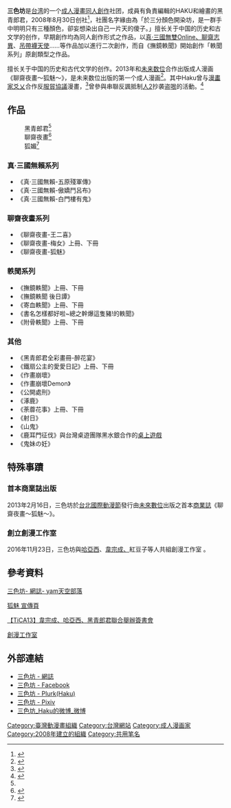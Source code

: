 {{Notability Unreferenced|time=2017-02-17T12:18:22+00:00}}

'''三色坊'''是[[臺灣|台湾]]的一个[[成人漫画|成人漫畫]][[同人|同人創作]]社团，成員有負責編輯的HAKU和繪畫的黑青郎君，2008年8月30日创社<ref>{{cite news|language =zh-tw|url =https://www.doujin.com.tw/groups/info/336|title =三色坊 - 同人社團|publisher =台灣同人誌中心|date =|accessdate =2016-11-30|archive-date =2016-12-01|archive-url =https://web.archive.org/web/20161201012450/https://www.doujin.com.tw/groups/info/336|dead-url =no}}</ref>，社團名字緣由為「於三分顏色開染坊，是一群手中明明只有三種顏色，卻妄想染出自己一片天的傻子。」擅长关于中国的历史和古文学的创作，早期創作均為同人創作形式之作品，以[[真·三國無雙Online|真·三國無雙Online]][[聊齋志異|、聊齋志異]]、[[吊带袜天使|吊帶襪天使]]……等作品加以進行二次創作，而自《撫鏡軼聞》開始創作「軼聞系列」原創類型之作品。

擅长关于中国的历史和古代文学的创作。2013年和[[未来数位|未来数位]]合作出版成人漫画《聊齋夜畫～狐魅～》，是未来数位出版的第一个成人漫画<ref name="巴哈姆特電玩資訊站">{{cite news |language = zh-tw |url = http://gnn.gamer.com.tw/3/75563.html |title = 【TiCA13】有病作家大會師：韋宗成、哈亞西、三色坊黑青郎君簽名會情報公開 |publisher = 巴哈姆特電玩資訊站 |date = 2013-01-14 |accessdate = 2016-11-30 |archive-date = 2016-03-04 |archive-url = https://web.archive.org/web/20160304062528/http://gnn.gamer.com.tw/3/75563.html |dead-url = no }}</ref>。其中Haku曾与[[漫畫家|漫畫家]][[爻乂|爻乂]]合作反[[服貿協議|服貿協議]]漫畫，<ref>{{cite news|language =zh-tw|url =http://news.ltn.com.tw/news/life/paper/774047|title =亞洲動漫創作展 漫畫反服貿吸睛|author =陳怡靜|publisher =自由時報電子報|date =2014-04-27|accessdate =2016-11-30|archive-date =2016-12-01|archive-url =https://web.archive.org/web/20161201015243/http://news.ltn.com.tw/news/life/paper/774047|dead-url =no}}</ref>曾參與串聯反諷抵制[[人2|人2]]抄袭盗[[哏|哏]]的活動。<ref>{{cite news|language =zh-tw|url =http://times-bignews.com/content.php?t=39026|title =人2抄襲事件延燒　網路插畫作家串連抵制 - 全臺 - 今日大話新聞 -|publisher =長禾公共文化傳媒有限公司|date =2016-06-22|access-date =2016-11-30|archive-url =https://web.archive.org/web/20161201021619/http://times-bignews.com/content.php?t=39026|archive-date =2016-12-01|dead-url =yes}}</ref>

== 作品 ==
:黑青郎君<ref name="巴哈姆特電玩資訊站"/>
:聊齋夜畫<ref>{{cite news|language =zh-tw|url =http://www.weicomic.com/2012cgs/2012cgs.htm|title =聊齋夜畫|publisher =狐魅宣傳頁|date =|accessdate =2016-11-30|archive-date =2017-04-21|archive-url =https://web.archive.org/web/20170421085513/http://www.weicomic.com/2012cgs/2012cgs.htm|dead-url =no}}</ref>
:狐媚<ref>{{cite news|language =zh-tw|url =https://gnn.gamer.com.tw/3/67563.html|title =未來數位將於今夏推出《戰術仙女花木蘭傳》《春秋師聖》等作|publisher =巴哈姆特|date =2012-06-28|accessdate =2016-11-30|archive-date =2016-12-01|archive-url =https://web.archive.org/web/20161201020246/https://gnn.gamer.com.tw/3/67563.html|dead-url =no}}</ref>

=== 真‧三國無賴系列 ===
* 《真‧三國無賴-五原殘軍傳》
* 《真‧三國無賴-傲嬌鬥呂布》
* 《真‧三國無賴-白門樓有鬼》

=== 聊齋夜畫系列 ===
* 《聊齋夜畫-王二喜》
* 《聊齋夜畫-梅女》上冊、下冊
* 《聊齋夜畫-狐魅》
=== 軼聞系列 ===
*《撫鏡軼聞》上冊、下冊
* 《撫鏡軼聞 後日譚》
* 《寄血軼聞》上冊、下冊
* 《書名怎樣都好啦~總之幹爆這隻豬!的軼聞》
* 《附骨軼聞》上冊、下冊

=== 其他 ===
* 《黑青郎君全彩畫冊-醉花宴》
* 《鐵扇公主的愛愛日記》上冊、下冊
* 《作畫崩壞》
* 《作畫崩壞Demon》
* 《公開處刑》
* 《涿鹿》
* 《荼蘼花事》上冊、下冊
* 《射日》
* 《山鬼》
* 《鹿耳門征伐》與台灣桌遊團隊黑水銀合作的[[桌上遊戲|桌上遊戲]]
* 《鬼妹の妊》

== 特殊事蹟 ==

=== 首本商業誌出版 ===
2013年2月16日，三色坊於[[台北國際動漫節|台北國際動漫節]]發行由[[未來數位|未來數位]]出版之首本[[商業誌|商業誌]]《聊齋夜畫～狐魅～》。

=== 創立創漫工作室 ===
<abbr>2016年11月23日，三色坊與[[哈亞西|哈亞西]]、[[韋宗成|韋宗成、]]紅豆子等人共組創漫工作室</abbr> 。

==參考資料==
[http://blog.yam.com/paizero 三色坊- 網誌- yam天空部落]{{Wayback|url=http://blog.yam.com/paizero |date=20161125000954 }}

[http://www.weicomic.com/2012cgs/2012cgs.htm 狐魅 宣傳頁]{{Wayback|url=http://www.weicomic.com/2012cgs/2012cgs.htm |date=20170421085513 }}

[https://gnn.gamer.com.tw/0/76720.html 【TiCA13】韋宗成、哈亞西、黑青郎君聯合舉辦簽書會]{{Wayback|url=https://gnn.gamer.com.tw/0/76720.html |date=20170216222237 }}

[http://www.weicomic.com/weicomicwork/ 創漫工作室]{{Wayback|url=http://www.weicomic.com/weicomicwork/ |date=20170216220414 }}

{{reflist}}

==外部連結==
*[http://blog.yam.com/paizero 三色坊 - 網誌]{{Wayback|url=http://blog.yam.com/paizero |date=20161125000954 }} 
*[https://www.facebook.com/san.se.fang/?fref=ts 三色坊 - Facebook]{{Wayback|url=https://www.facebook.com/san.se.fang/?fref=ts |date=20190218233657 }}
*[https://www.plurk.com/PAIZERO 三色坊 - Plurk(Haku)]{{Wayback|url=https://www.plurk.com/PAIZERO |date=20170216214604 }}
*[http://www.pixiv.net/member.php?id=882490&lang=zh_tw 三色坊 - Pixiv]{{Wayback|url=http://www.pixiv.net/member.php?id=882490&lang=zh_tw |date=20170216220859 }}
*[http://weibo.com/u/3112146761?is_hot=1 三色坊_Haku的微博_微博]{{Wayback|url=http://weibo.com/u/3112146761?is_hot=1 |date=20181211114250 }}

[[Category:臺灣動漫畫組織|Category:臺灣動漫畫組織]]
[[Category:台灣網站|Category:台灣網站]]
[[Category:成人漫画家|Category:成人漫画家]]
[[Category:2008年建立的組織|Category:2008年建立的組織]]
[[Category:共用笔名|Category:共用笔名]]